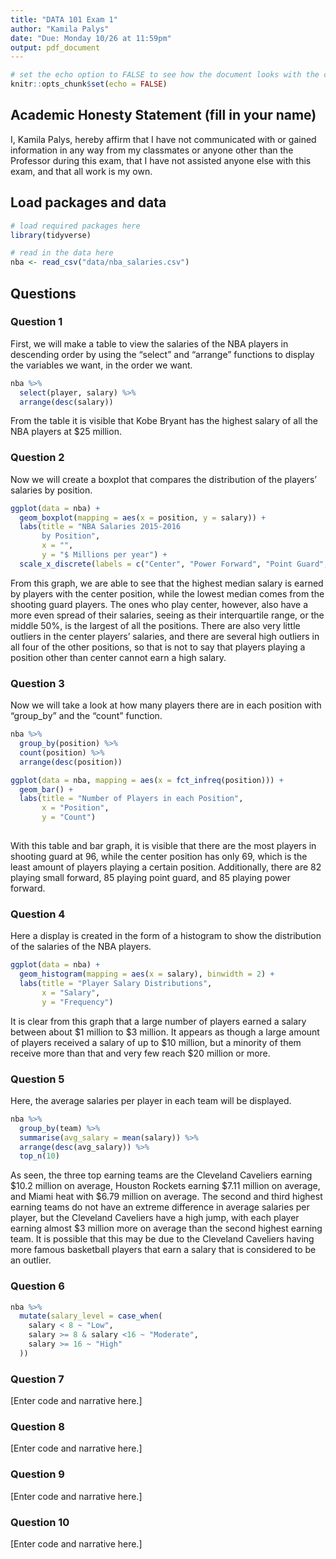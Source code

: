 ```yaml
---
title: "DATA 101 Exam 1"
author: "Kamila Palys"
date: "Due: Monday 10/26 at 11:59pm"
output: pdf_document
---
```


```r
# set the echo option to FALSE to see how the document looks with the code suppressed
knitr::opts_chunk$set(echo = FALSE)
```

## Academic Honesty Statement (fill in your name)

I, Kamila Palys, hereby affirm that I have not communicated with or gained information in any way from my classmates or anyone other than the Professor during this exam, that I have not assisted anyone else with this exam, and that all work is my own.

## Load packages and data

```r
# load required packages here
library(tidyverse)
```

```r
# read in the data here
nba <- read_csv("data/nba_salaries.csv") 
```

## Questions 

### Question 1

First, we will make a table to view the salaries of the NBA players in descending order by using the "select" and "arrange" functions to display the variables we want, in the order we want.

```r
nba %>%
  select(player, salary) %>%
  arrange(desc(salary)) 
```

From the table it is visible that Kobe Bryant has the highest salary of all the NBA players at $25 million. 

### Question 2

Now we will create a boxplot that compares the distribution of the players' salaries by position. 

```r
ggplot(data = nba) +
  geom_boxplot(mapping = aes(x = position, y = salary)) + 
  labs(title = "NBA Salaries 2015-2016
       by Position", 
       x = "",
       y = "$ Millions per year") +
  scale_x_discrete(labels = c("Center", "Power Forward", "Point Guard", "Small Forward", "Shooting Guard"))

```

From this graph, we are able to see that the highest median salary is earned by players with the center position, while the lowest median comes from the shooting guard players. The ones who play center, however, also have a more even spread of their salaries, seeing as their interquartile range, or the middle 50%, is the largest of all the positions. There are also very little outliers in the center players' salaries, and there are several high outliers in all four of the other positions, so that is not to say that players playing a position other than center cannot earn a high salary. 

### Question 3

Now we will take a look at how many players there are in each position with "group_by" and the "count" function.

```r
nba %>%
  group_by(position) %>%
  count(position) %>%
  arrange(desc(position))

ggplot(data = nba, mapping = aes(x = fct_infreq(position))) +
  geom_bar() +
  labs(title = "Number of Players in each Position",
       x = "Position",
       y = "Count")
    
```

With this table and bar graph, it is visible that there are the most players in shooting guard at 96, while the center position has only 69, which is the least amount of players playing a certain position. Additionally, there are 82 playing small forward, 85 playing point guard, and 85 playing power forward. 

### Question 4

Here a display is created in the form of a histogram to show the distribution of the salaries of the NBA players.

```r
ggplot(data = nba) +
  geom_histogram(mapping = aes(x = salary), binwidth = 2) +
  labs(title = "Player Salary Distributions",
       x = "Salary",
       y = "Frequency")
```

It is clear from this graph that a large number of players earned a salary between about $1 million to $3 million. It appears as though a large amount of players received a salary of up to $10 million, but a minority of them receive more than that and very few reach $20 million or more. 

### Question 5

Here, the average salaries per player in each team will be displayed. 

```r
nba %>%
  group_by(team) %>%
  summarise(avg_salary = mean(salary)) %>%
  arrange(desc(avg_salary)) %>%
  top_n(10)
```

As seen, the three top earning teams are the Cleveland Caveliers earning $10.2 million on average, Houston Rockets earning $7.11 million on average, and Miami heat with $6.79 million on average. The second and third highest earning teams do not have an extreme difference in average salaries per player, but the Cleveland Caveliers have a high jump, with each player earning almost $3 million more on average than the second highest earning team. It is possible that this may be due to the Cleveland Caveliers having more famous basketball players that earn a salary that is considered to be an outlier. 

### Question 6

```r
nba %>%
  mutate(salary_level = case_when(
    salary < 8 ~ "Low",
    salary >= 8 & salary <16 ~ "Moderate",
    salary >= 16 ~ "High"
  ))
```


### Question 7

[Enter code and narrative here.]

### Question 8

[Enter code and narrative here.]

### Question 9

[Enter code and narrative here.]

### Question 10

[Enter code and narrative here.]


